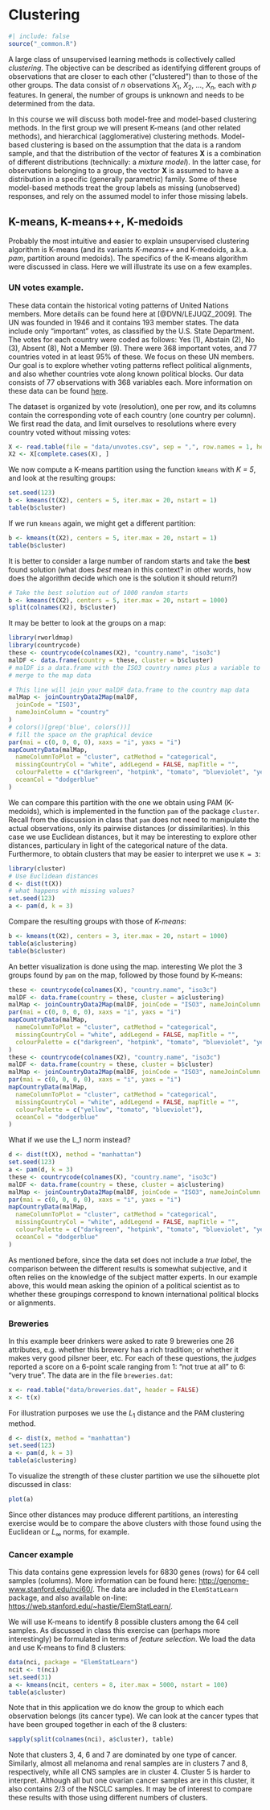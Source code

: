 
# Clustering

```r
#| include: false
source("_common.R")
```


A large class of unsupervised learning methods is
collectively called *clustering*. The objective 
can be described as identifying different groups 
of observations that are closer to each other ("clustered") than to those of 
the other groups. The data consist of *n* observations $X_1$, $X_2$, ..., 
$X_n$, each with *p* features. In general, the number of groups is
unknown and needs to be determined from the data.

In this course we will discuss both model-free
and model-based clustering methods. In the first
group we will present K-means (and other 
related methods), and hierarchical (agglomerative) clustering 
methods. Model-based clustering is based on the assumption that the data 
is a random sample, and that the distribution of
the vector of features **X** is a combination of 
different distributions (technically: a *mixture model*). 
In the latter case, for observations belonging to a
group, the vector **X** is assumed 
to have a distribution in a specific (generally parametric) family. 
Some of these model-based methods treat the group labels as 
missing (unobserved) responses, and rely on the assumed model to 
infer those missing labels. 

## K-means, K-means++, K-medoids

Probably the most intuitive and easier to explain
unsupervised clustering algorithm is K-means (and
its variants *K-means++* and K-medoids, a.k.a. *pam*, 
partition around medoids). The specifics of the K-means 
algorithm were discussed in class. Here we will illustrate its use
on a few examples. 

### UN votes example. 

These data contain the historical voting patterns
of United Nations members. More details can be
found here at [@DVN/LEJUQZ_2009].
The UN was founded in 1946 and it contains 193 member states. 
The data include only "important" votes, as classified
by the U.S. State Department. The votes for each country 
were coded as follows: Yes (1), Abstain (2), No (3),
Absent (8), Not a Member (9). There were 
368 important votes, and 77 countries
voted in at least 95% of these. We focus on these
UN members. Our goal is to explore whether
voting patterns reflect political
alignments, and also whether countries vote along known
political blocks. Our data consists of 77 observations
with 368 variables each. More information on these data can be found 
[here](https://dataverse.harvard.edu/dataset.xhtml?persistentId=hdl:1902.1/12379).

The dataset is organized by vote (resolution), one per row, 
and its columns contain the corresponding vote of each country
(one country per column).
We first read the data, and limit ourselves to resolutions where
every country voted without missing votes:
```r
X <- read.table(file = "data/unvotes.csv", sep = ",", row.names = 1, header = TRUE)
X2 <- X[complete.cases(X), ]
```
We now compute a K-means partition using the function `kmeans`
with *K = 5*, and look at the resulting groups:
```r
set.seed(123)
b <- kmeans(t(X2), centers = 5, iter.max = 20, nstart = 1)
table(b$cluster)
```
If we run `kmeans` again, we might get a different partition:
```r
b <- kmeans(t(X2), centers = 5, iter.max = 20, nstart = 1)
table(b$cluster)
```
It is better to consider a large number of random starts and
take the **best** found solution (what does *best* mean in this
context? in other words, how does the algorithm decide which one is
the solution it should return?) 
```r
# Take the best solution out of 1000 random starts
b <- kmeans(t(X2), centers = 5, iter.max = 20, nstart = 1000)
split(colnames(X2), b$cluster)
```
It may be better to look at the groups on a map:

```r
library(rworldmap)
library(countrycode)
these <- countrycode(colnames(X2), "country.name", "iso3c")
malDF <- data.frame(country = these, cluster = b$cluster)
# malDF is a data.frame with the ISO3 country names plus a variable to
# merge to the map data

# This line will join your malDF data.frame to the country map data
malMap <- joinCountryData2Map(malDF,
  joinCode = "ISO3",
  nameJoinColumn = "country"
)
# colors()[grep('blue', colors())]
# fill the space on the graphical device
par(mai = c(0, 0, 0, 0), xaxs = "i", yaxs = "i")
mapCountryData(malMap,
  nameColumnToPlot = "cluster", catMethod = "categorical",
  missingCountryCol = "white", addLegend = FALSE, mapTitle = "",
  colourPalette = c("darkgreen", "hotpink", "tomato", "blueviolet", "yellow"),
  oceanCol = "dodgerblue"
)
```

We can compare this partition with the one we obtain using PAM (K-medoids), 
which is implemented in the function `pam` of the package `cluster`. Recall
from the discussion in class that `pam` does not need to manipulate the
actual observations, only its pairwise distances (or dissimilarities). In
this case we use Euclidean distances, but it may be interesting to 
explore other distances, particulary in light of the categorical 
nature of the data. Furthermore, to obtain clusters that may
be easier to interpret we use `K = 3`:
```r
library(cluster)
# Use Euclidean distances
d <- dist(t(X))
# what happens with missing values?
set.seed(123)
a <- pam(d, k = 3)
```
Compare the resulting groups with those of *K-means*:
```r
b <- kmeans(t(X2), centers = 3, iter.max = 20, nstart = 1000)
table(a$clustering)
table(b$cluster)
```
An better visualization is done using the map. interesting 
We plot the 3 groups found by `pam` on the map, followed by those
found by K-means:

```r
these <- countrycode(colnames(X), "country.name", "iso3c")
malDF <- data.frame(country = these, cluster = a$clustering)
malMap <- joinCountryData2Map(malDF, joinCode = "ISO3", nameJoinColumn = "country")
par(mai = c(0, 0, 0, 0), xaxs = "i", yaxs = "i")
mapCountryData(malMap,
  nameColumnToPlot = "cluster", catMethod = "categorical",
  missingCountryCol = "white", addLegend = FALSE, mapTitle = "",
  colourPalette = c("darkgreen", "hotpink", "tomato", "blueviolet", "yellow"), oceanCol = "dodgerblue"
)
these <- countrycode(colnames(X2), "country.name", "iso3c")
malDF <- data.frame(country = these, cluster = b$cluster)
malMap <- joinCountryData2Map(malDF, joinCode = "ISO3", nameJoinColumn = "country")
par(mai = c(0, 0, 0, 0), xaxs = "i", yaxs = "i")
mapCountryData(malMap,
  nameColumnToPlot = "cluster", catMethod = "categorical",
  missingCountryCol = "white", addLegend = FALSE, mapTitle = "",
  colourPalette = c("yellow", "tomato", "blueviolet"),
  oceanCol = "dodgerblue"
)
```

What if we use the L_1 norm instead?

```r
d <- dist(t(X), method = "manhattan")
set.seed(123)
a <- pam(d, k = 3)
these <- countrycode(colnames(X), "country.name", "iso3c")
malDF <- data.frame(country = these, cluster = a$clustering)
malMap <- joinCountryData2Map(malDF, joinCode = "ISO3", nameJoinColumn = "country")
par(mai = c(0, 0, 0, 0), xaxs = "i", yaxs = "i")
mapCountryData(malMap,
  nameColumnToPlot = "cluster", catMethod = "categorical",
  missingCountryCol = "white", addLegend = FALSE, mapTitle = "",
  colourPalette = c("darkgreen", "hotpink", "tomato", "blueviolet", "yellow"),
  oceanCol = "dodgerblue"
)
```

As mentioned before, since the data set does not include a *true label*, the 
comparison between the different results is somewhat subjective, and it often
relies on the knowledge of the subject matter experts. In our example above, this
would mean asking the opinion of a political scientist as to whether these
groupings correspond to known international political blocks or alignments.  

### Breweries

In this example beer drinkers were asked to rate 9 breweries one 26
attributes, e.g. whether this brewery has a rich tradition; or
whether it makes very good pilsner beer, etc. For each of these
questions, the *judges* reported a score on a 6-point scale
ranging from 1: "not true at all" to 6: "very true". The data
are in the file `breweries.dat`:
```r
x <- read.table("data/breweries.dat", header = FALSE)
x <- t(x)
```

For illustration purposes we use the $L_1$ distance and the
PAM clustering method.
```r
d <- dist(x, method = "manhattan")
set.seed(123)
a <- pam(d, k = 3)
table(a$clustering)
```
To visualize the strength of these cluster partition we use
the silhouette plot discussed in class:
```r
plot(a)
```

Since other distances may produce different partitions, an interesting
exercise would be to compare the above clusters with those found using
the Euclidean or  $L_\infty$ norms, for example. 

### Cancer example

This data contains gene expression levels for 
6830 genes (rows) for 64 cell samples (columns). 
More information can be found here:
[http://genome-www.stanford.edu/nci60/](http://genome-www.stanford.edu/nci60/). 
The data are included in the `ElemStatLearn` package, and also
available on-line: 
[https://web.stanford.edu/~hastie/ElemStatLearn/](https://web.stanford.edu/~hastie/ElemStatLearn/).

We will use K-means to identify 8 possible clusters among the 64 cell samples. 
As discussed in class this exercise can (perhaps more interestingly) be formulated 
in terms of *feature selection*. We load the data and use K-means to find 8 clusters:
```r
data(nci, package = "ElemStatLearn")
ncit <- t(nci)
set.seed(31)
a <- kmeans(ncit, centers = 8, iter.max = 5000, nstart = 100)
table(a$cluster)
```
Note that in this application we do know the group to which each
observation belongs (its cancer type). We can look at the cancer types that
have been grouped together in each of the 8 clusters:
```r
sapply(split(colnames(nci), a$cluster), table)
```
Note that clusters 3, 4, 6 and 7 are dominated by one type of cancer. 
Similarly, almost all melanoma and renal samples are in clusters 7 and 8, 
respectively, while all CNS samples are in cluster 4. Cluster 5 is
harder to interpret. Although all but one ovarian cancer samples are in this
cluster, it also contains 2/3 of the NSCLC samples. It may be of interest
to compare these results with those using different numbers of clusters. 



<!-- Finally, we will compare this partition (obtained with the usual K-means algorithm -->
<!-- started from `100` random initial configurations) with the one  -->
<!-- found by K++ as implemented in `flexclust::kcca`: -->
<!-- ```{r nci1.kpp, fig.width=6, fig.height=6, message=FALSE, warning=FALSE, tidy=TRUE} -->
<!-- library(flexclust) -->
<!-- set.seed(123) -->
<!-- kpp <- kcca(ncit, k = 8, family = kccaFamily("kmeans")) -->
<!-- table(kpp@cluster) -->
<!-- ``` -->
<!-- while the one obtained with `kmeans` was -->
<!-- ```{r nci2.kpp, fig.width=6, fig.height=6, message=FALSE, warning=FALSE, tidy=TRUE} -->
<!-- table(a$cluster) -->
<!-- ``` -->
<!-- Note that the two partitions are quite different. Furthermore, note that  -->
<!-- there is still a lot of randomness in the solution returned by K++. If we run it again  -->
<!-- with a different pseudo-random number generating seed we obtain a very different -->
<!-- partition: -->
<!-- ```{r nci3.kpp, fig.width=6, fig.height=6, message=FALSE, warning=FALSE, tidy=TRUE} -->
<!-- set.seed(987) -->
<!-- table(kcca(ncit, k = 8, family = kccaFamily("kmeans"), control = list(initcent = "kmeanspp"))@cluster) -->
<!-- ``` -->
<!-- A very good exercise would be  -->
<!-- to determine which of these different partitions -->
<!-- (the ones found with K++ and the one returned by 100 random starts of -->
<!-- K-means) is better in terms  -->
<!-- of the objective function being optimized to find the clusters. -->



